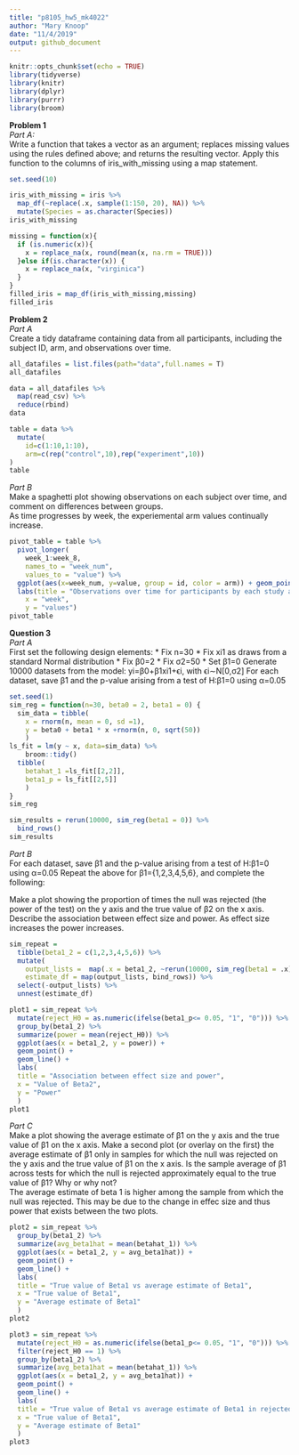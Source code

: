 ```yaml
---
title: "p8105_hw5_mk4022"
author: "Mary Knoop"
date: "11/4/2019"
output: github_document
---
```


```r
knitr::opts_chunk$set(echo = TRUE)
library(tidyverse)
library(knitr)
library(dplyr)
library(purrr)
library(broom)
```

**Problem 1**  
*Part A:*  
Write a function that takes a vector as an argument; replaces missing values using the rules defined above; and returns the resulting vector. Apply this function to the columns of iris_with_missing using a map statement.

```r
set.seed(10)

iris_with_missing = iris %>% 
  map_df(~replace(.x, sample(1:150, 20), NA)) %>%
  mutate(Species = as.character(Species))
iris_with_missing

missing = function(x){
  if (is.numeric(x)){
    x = replace_na(x, round(mean(x, na.rm = TRUE)))
  }else if(is.character(x)) {
    x = replace_na(x, "virginica")
  }
}
filled_iris = map_df(iris_with_missing,missing)
filled_iris

```

**Problem 2**  
*Part A*  
Create a tidy dataframe containing data from all participants, including the subject ID, arm, and observations over time. 
```r
all_datafiles = list.files(path="data",full.names = T) 
all_datafiles

data = all_datafiles %>% 
  map(read_csv) %>% 
  reduce(rbind)
data

table = data %>% 
  mutate(
    id=c(1:10,1:10),
    arm=c(rep("control",10),rep("experiment",10))
)
table
```

*Part B*  
Make a spaghetti plot showing observations on each subject over time, and comment on differences between groups.   
As time progresses by week, the experiemental arm values continually increase.  
```r
pivot_table = table %>% 
  pivot_longer(
    week_1:week_8,
    names_to = "week_num",
    values_to = "value") %>%
  ggplot(aes(x=week_num, y=value, group = id, color = arm)) + geom_point() + geom_line() +
  labs(title = "Observations over time for participants by each study arm", 
    x = "week", 
    y = "values")
pivot_table
```

**Question 3**  
*Part A*  
First set the following design elements:
* Fix n=30
* Fix xi1 as draws from a standard Normal distribution
* Fix β0=2
* Fix σ2=50
* Set β1=0
Generate 10000 datasets from the model: yi=β0+β1xi1+ϵi, with ϵi∼N[0,σ2]
For each dataset, save β̂1 and the p-value arising from a test of H:β1=0 using α=0.05
```r
set.seed(1)
sim_reg = function(n=30, beta0 = 2, beta1 = 0) {
  sim_data = tibble(
    x = rnorm(n, mean = 0, sd =1), 
    y = beta0 + beta1 * x +rnorm(n, 0, sqrt(50))
    )
ls_fit = lm(y ~ x, data=sim_data) %>% 
    broom::tidy()
  tibble(
    betahat_1 =ls_fit[[2,2]],
    beta1_p = ls_fit[[2,5]]
    )
}
sim_reg

sim_results = rerun(10000, sim_reg(beta1 = 0)) %>% 
  bind_rows()
sim_results
```

*Part B*  
For each dataset, save β̂1 and the p-value arising from a test of H:β1=0 using α=0.05
Repeat the above for β1={1,2,3,4,5,6}, and complete the following:

Make a plot showing the proportion of times the null was rejected (the power of the test) on the y axis and the true value of β2 on the x axis. Describe the association between effect size and power.
As effect size increases the power increases. 
```r
sim_repeat =  
  tibble(beta1_2 = c(1,2,3,4,5,6)) %>% 
  mutate(
    output_lists =  map(.x = beta1_2, ~rerun(10000, sim_reg(beta1 = .x))),
    estimate_df = map(output_lists, bind_rows)) %>% 
  select(-output_lists) %>% 
  unnest(estimate_df)

plot1 = sim_repeat %>% 
  mutate(reject_H0 = as.numeric(ifelse(beta1_p<= 0.05, "1", "0"))) %>% 
  group_by(beta1_2) %>% 
  summarize(power = mean(reject_H0)) %>% 
  ggplot(aes(x = beta1_2, y = power)) +
  geom_point() + 
  geom_line() +
  labs(
  title = "Association between effect size and power",
  x = "Value of Beta2",
  y = "Power"
  )
plot1
```
 
 *Part C*  
Make a plot showing the average estimate of β̂1 on the y axis and the true value of β1 on the x axis. Make a second plot (or overlay on the first) the average estimate of β̂1 only in samples for which the null was rejected on the y axis and the true value of β1 on the x axis. Is the sample average of β̂1 across tests for which the null is rejected approximately equal to the true value of β1? Why or why not?  
The average estimate of beta 1 is higher among the sample from which the null was rejected. This may be due to the change in effec size and thus power that exists between the two plots. 

```r
plot2 = sim_repeat %>% 
  group_by(beta1_2) %>% 
  summarize(avg_beta1hat = mean(betahat_1)) %>% 
  ggplot(aes(x = beta1_2, y = avg_beta1hat)) +
  geom_point() + 
  geom_line() +
  labs(
  title = "True value of Beta1 vs average estimate of Beta1",
  x = "True value of Beta1",
  y = "Average estimate of Beta1"
  )
plot2

plot3 = sim_repeat %>% 
  mutate(reject_H0 = as.numeric(ifelse(beta1_p<= 0.05, "1", "0"))) %>% 
  filter(reject_H0 == 1) %>% 
  group_by(beta1_2) %>% 
  summarize(avg_beta1hat = mean(betahat_1)) %>% 
  ggplot(aes(x = beta1_2, y = avg_beta1hat)) +
  geom_point() + 
  geom_line() +
  labs(
  title = "True value of Beta1 vs average estimate of Beta1 in rejected H0 samples",
  x = "True value of Beta1",
  y = "Average estimate of Beta1"
  )
plot3
```











